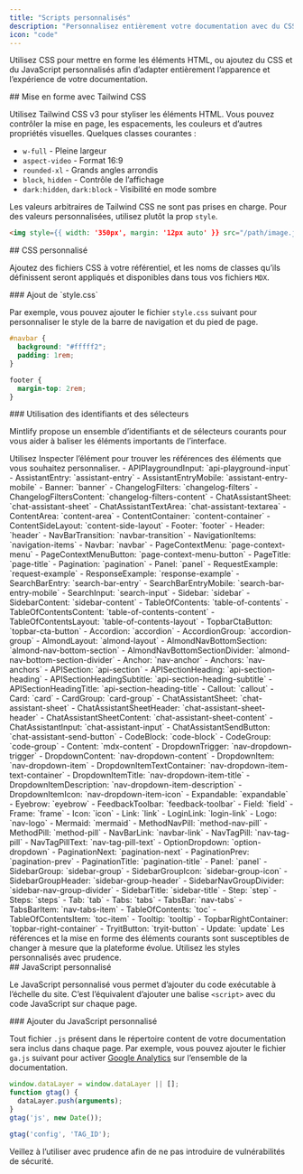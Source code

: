 ```yaml
---
title: "Scripts personnalisés"
description: "Personnalisez entièrement votre documentation avec du CSS et du JS personnalisés"
icon: "code"
---
```


Utilisez CSS pour mettre en forme les éléments HTML, ou ajoutez du CSS et du JavaScript personnalisés afin d’adapter entièrement l’apparence et l’expérience de votre documentation.

<div id="styling-with-tailwind-css">
  ## Mise en forme avec Tailwind CSS
</div>

Utilisez Tailwind CSS v3 pour styliser les éléments HTML. Vous pouvez contrôler la mise en page, les espacements, les couleurs et d’autres propriétés visuelles. Quelques classes courantes :

* `w-full` - Pleine largeur
* `aspect-video` - Format 16:9
* `rounded-xl` - Grands angles arrondis
* `block`, `hidden` - Contrôle de l’affichage
* `dark:hidden`, `dark:block` - Visibilité en mode sombre

Les valeurs arbitraires de Tailwind CSS ne sont pas prises en charge. Pour des valeurs personnalisées, utilisez plutôt la prop `style`.

```html
<img style={{ width: '350px', margin: '12px auto' }} src="/path/image.jpg" />
```


<div id="custom-css">
  ## CSS personnalisé
</div>

Ajoutez des fichiers CSS à votre référentiel, et les noms de classes qu’ils définissent seront appliqués et disponibles dans tous vos fichiers `MDX`.

<div id="adding-stylecss">
  ### Ajout de `style.css`
</div>

Par exemple, vous pouvez ajouter le fichier `style.css` suivant pour personnaliser le style de la barre de navigation et du pied de page.

```css
#navbar {
  background: "#fffff2";
  padding: 1rem;
}

footer {
  margin-top: 2rem;
}
```


<div id="using-identifiers-and-selectors">
  ### Utilisation des identifiants et des sélecteurs
</div>

Mintlify propose un ensemble d’identifiants et de sélecteurs courants pour vous aider à baliser les éléments importants de l’interface.

<Tip>
  Utilisez Inspecter l’élément pour trouver les références des éléments que vous souhaitez personnaliser.
</Tip>

<AccordionGroup>
  <Accordion title="Identifiants">
  - APIPlaygroundInput: `api-playground-input`
  - AssistantEntry: `assistant-entry`
  - AssistantEntryMobile: `assistant-entry-mobile`
  - Banner: `banner`
  - ChangelogFilters: `changelog-filters`
  - ChangelogFiltersContent: `changelog-filters-content`
  - ChatAssistantSheet: `chat-assistant-sheet`
  - ChatAssistantTextArea: `chat-assistant-textarea`
  - ContentArea: `content-area`
  - ContentContainer: `content-container`
  - ContentSideLayout: `content-side-layout`
  - Footer: `footer`
  - Header: `header`
  - NavBarTransition: `navbar-transition`
  - NavigationItems: `navigation-items`
  - Navbar: `navbar`
  - PageContextMenu: `page-context-menu`
  - PageContextMenuButton: `page-context-menu-button`
  - PageTitle: `page-title`
  - Pagination: `pagination`
  - Panel: `panel`
  - RequestExample: `request-example`
  - ResponseExample: `response-example`
  - SearchBarEntry: `search-bar-entry`
  - SearchBarEntryMobile: `search-bar-entry-mobile`
  - SearchInput: `search-input`
  - Sidebar: `sidebar`
  - SidebarContent: `sidebar-content`
  - TableOfContents: `table-of-contents`
  - TableOfContentsContent: `table-of-contents-content`
  - TableOfContentsLayout: `table-of-contents-layout`
  - TopbarCtaButton: `topbar-cta-button`
  </Accordion>
  <Accordion title="Sélecteurs">
  - Accordion: `accordion`
  - AccordionGroup: `accordion-group`
  - AlmondLayout: `almond-layout`
  - AlmondNavBottomSection: `almond-nav-bottom-section`
  - AlmondNavBottomSectionDivider: `almond-nav-bottom-section-divider`
  - Anchor: `nav-anchor`
  - Anchors: `nav-anchors`
  - APISection: `api-section`
  - APISectionHeading: `api-section-heading`
  - APISectionHeadingSubtitle: `api-section-heading-subtitle`
  - APISectionHeadingTitle: `api-section-heading-title`
  - Callout: `callout`
  - Card: `card`
  - CardGroup: `card-group`
  - ChatAssistantSheet: `chat-assistant-sheet`
  - ChatAssistantSheetHeader: `chat-assistant-sheet-header`
  - ChatAssistantSheetContent: `chat-assistant-sheet-content`
  - ChatAssistantInput: `chat-assistant-input`
  - ChatAssistantSendButton: `chat-assistant-send-button`
  - CodeBlock: `code-block`
  - CodeGroup: `code-group`
  - Content: `mdx-content`
  - DropdownTrigger: `nav-dropdown-trigger`
  - DropdownContent: `nav-dropdown-content`
  - DropdownItem: `nav-dropdown-item`
  - DropdownItemTextContainer: `nav-dropdown-item-text-container`
  - DropdownItemTitle: `nav-dropdown-item-title`
  - DropdownItemDescription: `nav-dropdown-item-description`
  - DropdownItemIcon: `nav-dropdown-item-icon`
  - Expandable: `expandable`
  - Eyebrow: `eyebrow`
  - FeedbackToolbar: `feedback-toolbar`
  - Field: `field`
  - Frame: `frame`
  - Icon: `icon`
  - Link: `link`
  - LoginLink: `login-link`
  - Logo: `nav-logo`
  - Mermaid: `mermaid`
  - MethodNavPill: `method-nav-pill`
  - MethodPill: `method-pill`
  - NavBarLink: `navbar-link`
  - NavTagPill: `nav-tag-pill`
  - NavTagPillText: `nav-tag-pill-text`
  - OptionDropdown: `option-dropdown`
  - PaginationNext: `pagination-next`
  - PaginationPrev: `pagination-prev`
  - PaginationTitle: `pagination-title`
  - Panel: `panel`
  - SidebarGroup: `sidebar-group`
  - SidebarGroupIcon: `sidebar-group-icon`
  - SidebarGroupHeader: `sidebar-group-header`
  - SidebarNavGroupDivider: `sidebar-nav-group-divider`
  - SidebarTitle: `sidebar-title`
  - Step: `step`
  - Steps: `steps`
  - Tab: `tab`
  - Tabs: `tabs`
  - TabsBar: `nav-tabs`
  - TabsBarItem: `nav-tabs-item`
  - TableOfContents: `toc`
  - TableOfContentsItem: `toc-item`
  - Tooltip: `tooltip`
  - TopbarRightContainer: `topbar-right-container`
  - TryitButton: `tryit-button`
  - Update: `update`
  </Accordion>
</AccordionGroup>

<Warning>
  Les références et la mise en forme des éléments courants sont susceptibles de changer à mesure que la plateforme évolue. Utilisez les styles personnalisés avec prudence.
</Warning>

<div id="custom-javascript">
  ## JavaScript personnalisé
</div>

Le JavaScript personnalisé vous permet d’ajouter du code exécutable à l’échelle du site. C’est l’équivalent d’ajouter une balise `<script>` avec du code JavaScript sur chaque page.

<div id="adding-custom-javascript">
  ### Ajouter du JavaScript personnalisé
</div>

Tout fichier `.js` présent dans le répertoire content de votre documentation sera inclus dans chaque page. Par exemple, vous pouvez ajouter le fichier `ga.js` suivant pour activer [Google Analytics](https://marketingplatform.google.com/about/analytics) sur l’ensemble de la documentation.

```js
window.dataLayer = window.dataLayer || [];
function gtag() {
  dataLayer.push(arguments);
}
gtag('js', new Date());

gtag('config', 'TAG_ID');
```

<Warning>
  Veillez à l’utiliser avec prudence afin de ne pas introduire de vulnérabilités de sécurité.
</Warning>
